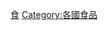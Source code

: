 {{Catnav|頁面分類|地理|国家|欧洲国家|法国}}
{{Catnav|頁面分類|各種主題的頁面分類|按國家分類|各國飲食|各國食品}}
{{Catnav|頁面分類|人类社会|文化|各國文化|法國文化}}

[[Category:法國飲食|食]]
[[Category:各國食品|Category:各國食品]]